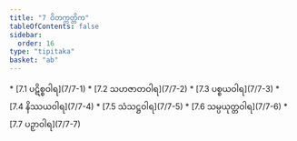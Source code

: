 ```yaml
---
title: "7 ဝိတက္ကတ္တိက"
tableOfContents: false
sidebar:
  order: 16
type: "tipitaka"
basket: "ab"
---
```



<DynamicBreadcrumb />



<TableOfContents>
* [7.1 ပဋိစ္စဝါရ](7/7-1)
* [7.2 သဟဇာတဝါရ](7/7-2)
* [7.3 ပစ္စယဝါရ](7/7-3)
* [7.4 နိဿယဝါရ](7/7-4)
* [7.5 သံသဋ္ဌဝါရ](7/7-5)
* [7.6 သမ္ပယုတ္တဝါရ](7/7-6)
* [7.7 ပဉှာဝါရ](7/7-7)
</TableOfContents>